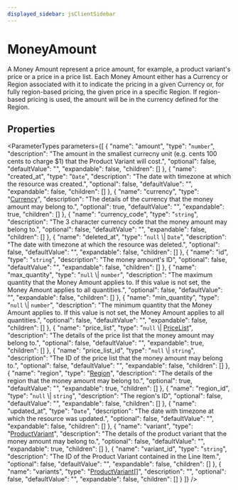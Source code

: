 ```yaml
---
displayed_sidebar: jsClientSidebar
---
```



# MoneyAmount

A Money Amount represent a price amount, for example, a product variant's price or a price in a price list. Each Money Amount either has a Currency or Region associated with it to indicate the pricing in a given Currency or, for fully region-based pricing, the given price in a specific Region. If region-based pricing is used, the amount will be in the currency defined for the Region.

## Properties

<ParameterTypes parameters={[
  {
    "name": "amount",
    "type": "`number`",
    "description": "The amount in the smallest currecny unit (e.g. cents 100 cents to charge $1) that the Product Variant will cost.",
    "optional": false,
    "defaultValue": "",
    "expandable": false,
    "children": []
  },
  {
    "name": "created_at",
    "type": "`Date`",
    "description": "The date with timezone at which the resource was created.",
    "optional": false,
    "defaultValue": "",
    "expandable": false,
    "children": []
  },
  {
    "name": "currency",
    "type": "[Currency](internal.Currency.mdx)",
    "description": "The details of the currency that the money amount may belong to.",
    "optional": true,
    "defaultValue": "",
    "expandable": true,
    "children": []
  },
  {
    "name": "currency_code",
    "type": "`string`",
    "description": "The 3 character currency code that the money amount may belong to.",
    "optional": false,
    "defaultValue": "",
    "expandable": false,
    "children": []
  },
  {
    "name": "deleted_at",
    "type": "`null` \\| `Date`",
    "description": "The date with timezone at which the resource was deleted.",
    "optional": false,
    "defaultValue": "",
    "expandable": false,
    "children": []
  },
  {
    "name": "id",
    "type": "`string`",
    "description": "The money amount's ID",
    "optional": false,
    "defaultValue": "",
    "expandable": false,
    "children": []
  },
  {
    "name": "max_quantity",
    "type": "`null` \\| `number`",
    "description": "The maximum quantity that the Money Amount applies to. If this value is not set, the Money Amount applies to all quantities.",
    "optional": false,
    "defaultValue": "",
    "expandable": false,
    "children": []
  },
  {
    "name": "min_quantity",
    "type": "`null` \\| `number`",
    "description": "The minimum quantity that the Money Amount applies to. If this value is not set, the Money Amount applies to all quantities.",
    "optional": false,
    "defaultValue": "",
    "expandable": false,
    "children": []
  },
  {
    "name": "price_list",
    "type": "`null` \\| [PriceList](internal.PriceList.mdx)",
    "description": "The details of the price list that the money amount may belong to.",
    "optional": false,
    "defaultValue": "",
    "expandable": true,
    "children": []
  },
  {
    "name": "price_list_id",
    "type": "`null` \\| `string`",
    "description": "The ID of the price list that the money amount may belong to.",
    "optional": false,
    "defaultValue": "",
    "expandable": false,
    "children": []
  },
  {
    "name": "region",
    "type": "[Region](internal.Region.mdx)",
    "description": "The details of the region that the money amount may belong to.",
    "optional": true,
    "defaultValue": "",
    "expandable": true,
    "children": []
  },
  {
    "name": "region_id",
    "type": "`null` \\| `string`",
    "description": "The region's ID",
    "optional": false,
    "defaultValue": "",
    "expandable": false,
    "children": []
  },
  {
    "name": "updated_at",
    "type": "`Date`",
    "description": "The date with timezone at which the resource was updated.",
    "optional": false,
    "defaultValue": "",
    "expandable": false,
    "children": []
  },
  {
    "name": "variant",
    "type": "[ProductVariant](internal.internal.ProductVariant.mdx)",
    "description": "The details of the product variant that the money amount may belong to.",
    "optional": false,
    "defaultValue": "",
    "expandable": true,
    "children": []
  },
  {
    "name": "variant_id",
    "type": "`string`",
    "description": "The ID of the Product Variant contained in the Line Item.",
    "optional": false,
    "defaultValue": "",
    "expandable": false,
    "children": []
  },
  {
    "name": "variants",
    "type": "[ProductVariant](internal.internal.ProductVariant.mdx)[]",
    "description": "",
    "optional": false,
    "defaultValue": "",
    "expandable": false,
    "children": []
  }
]} />
